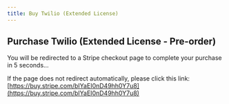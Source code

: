 ```yaml
---
title: Buy Twilio (Extended License)
---
```



<Head>
  <meta httpEquiv="refresh" content="5; url='https://buy.stripe.com/bIYaEI0nD49hh0Y7u8'" />
</Head>

## Purchase Twilio (Extended License - Pre-order)

You will be redirected to a Stripe checkout page to complete your purchase in 5 seconds…

If the page does not redirect automatically, please click this link: [https://buy.stripe.com/bIYaEI0nD49hh0Y7u8](https://buy.stripe.com/bIYaEI0nD49hh0Y7u8)
